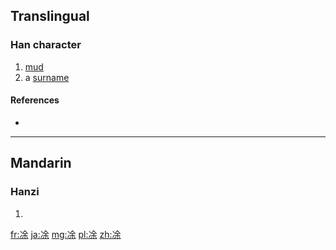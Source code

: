 {{also|塗|涂}}
==Translingual==

===Han character===
{{Han char|rn=15|rad=冫|as=07|sn=9|four=|canj=戈一人一木 (IMOMD)|ids=⿰[[冫]][[余]]}}

# [[mud]]
# a [[surname]]

====References====
* {{Han ref|kx=0132.311|hdz=10297.250|uh=51C3|ud=20931}}

----

==Mandarin==

===Hanzi===
{{cmn-hanzi|pin=[[tú]] ([[tu2]])|wg=t'u<sup>2</sup>}}

# {{defn|lang=cmn|sort=冫07}}

[[fr:凃]]
[[ja:凃]]
[[mg:凃]]
[[pl:凃]]
[[zh:凃]]